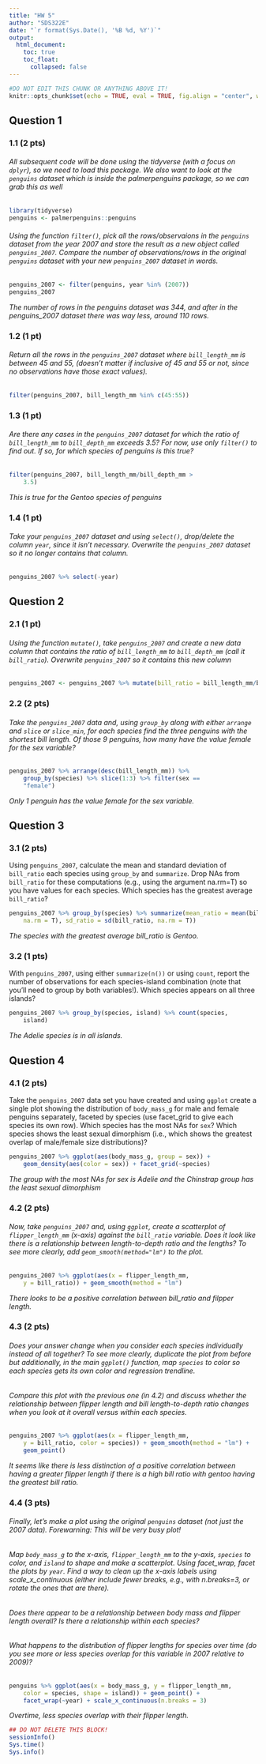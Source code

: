 ```yaml
---
title: "HW 5"
author: "SDS322E"
date: "`r format(Sys.Date(), '%B %d, %Y')`"
output:
  html_document:
    toc: true
    toc_float:
      collapsed: false
---
```


```r
#DO NOT EDIT THIS CHUNK OR ANYTHING ABOVE IT!
knitr::opts_chunk$set(echo = TRUE, eval = TRUE, fig.align = "center", warning = F, message = F, tidy=T, tidy.opts=list(width.cutoff=50), R.options=list(max.print=100,dplyr.print_max=100))
```


## Question 1

### 1.1 (2 pts)

###### All subsequent code will be done using the tidyverse (with a focus on `dplyr`), so we need to load this package. We also want to look at the `penguins` dataset which is inside the palmerpenguins package, so we can grab this as well

```r
library(tidyverse)
penguins <- palmerpenguins::penguins
```

###### Using the function `filter()`, pick all the rows/observaions in the `penguins` dataset from the year 2007 and store the result as a new object called `penguins_2007`. Compare the number of observations/rows in the original `penguins` dataset with your new `penguins_2007` dataset in words.

```R
penguins_2007 <- filter(penguins, year %in% (2007))
penguins_2007
```

*The number of rows in the penguins dataset was 344, and after in the penguins_2007 dataset there was way less, around 110 rows.*

### 1.2 (1 pt)

###### Return all the rows in the `penguins_2007` dataset where `bill_length_mm` is between 45 and 55, (doesn't matter if inclusive of 45 and 55 or not, since no observations have those exact values).

```R
filter(penguins_2007, bill_length_mm %in% c(45:55))

```

### 1.3 (1 pt)

###### Are there any cases in the `penguins_2007` dataset for which the ratio of `bill_length_mm` to `bill_depth_mm` exceeds 3.5? For now, use only `filter()` to find out. If so, for which species of penguins is this true?

```R
filter(penguins_2007, bill_length_mm/bill_depth_mm > 
    3.5)

```
*This is true for the Gentoo species of penguins*

### 1.4 (1 pt)

###### Take your `penguins_2007` dataset and using `select()`, drop/delete the column `year`, since it isn't necessary. Overwrite the `penguins_2007` dataset so it no longer contains that column.

```R
penguins_2007 %>% select(-year)

```

## Question 2

### 2.1 (1 pt)

###### Using the function `mutate()`, take `penguins_2007` and create a new data column that contains the ratio of `bill_length_mm` to `bill_depth_mm` (call it `bill_ratio`). Overwrite `penguins_2007` so it contains this new column

```R
penguins_2007 <- penguins_2007 %>% mutate(bill_ratio = bill_length_mm/bill_depth_mm)

```

### 2.2 (2 pts)

###### Take the `penguins_2007` data and, using `group_by` along with either `arrange` and `slice` or `slice_min`, for *each species* find the three penguins with the shortest bill length. Of those 9 penguins, how many have the value female for the sex variable? 


```R
penguins_2007 %>% arrange(desc(bill_length_mm)) %>% 
    group_by(species) %>% slice(1:3) %>% filter(sex == 
    "female")
```

*Only 1 penguin has the value female for the sex variable.*

## Question 3

### 3.1 (2 pts)

Using `penguins_2007`, calculate the mean and standard deviation of `bill_ratio` each species using `group_by` and `summarize`. Drop NAs from `bill_ratio` for these computations (e.g., using the argument na.rm=T) so you have values for each species. Which species has the greatest average `bill_ratio`?

```R
penguins_2007 %>% group_by(species) %>% summarize(mean_ratio = mean(bill_ratio, 
    na.rm = T), sd_ratio = sd(bill_ratio, na.rm = T))

```

*The species with the greatest average bill_ratio is Gentoo.*

### 3.2 (1 pts)

With `penguins_2007`, using either `summarize(n())` or using `count`, report the number of observations for each species-island combination (note that you'll need to group by both variables!). Which species appears on all three islands? 

```R
penguins_2007 %>% group_by(species, island) %>% count(species, 
    island)

```

*The Adelie species is in all islands.*


## Question 4

### 4.1 (2 pts)

Take the `penguins_2007` data set you have created and using `ggplot` create a single plot showing the distribution of `body_mass_g` for male and female penguins separately, faceted by species (use facet_grid to give each species its own row). Which species has the most NAs for `sex`? Which species shows the least sexual dimorphism (i.e., which shows the greatest overlap of male/female size distributions)?

```R
penguins_2007 %>% ggplot(aes(body_mass_g, group = sex)) + 
    geom_density(aes(color = sex)) + facet_grid(~species)
```

*The group with the most NAs for sex is Adelie and the Chinstrap group has the least sexual dimorphism*

### 4.2 (2 pts)

###### Now, take `penguins_2007` and, using `ggplot`, create a scatterplot of `flipper_length_mm` (x-axis) against the `bill_ratio` variable. Does it look like there is a relationship between length-to-depth ratio and the lengths? To see more clearly, add `geom_smooth(method="lm")` to the plot.

```R
penguins_2007 %>% ggplot(aes(x = flipper_length_mm, 
    y = bill_ratio)) + geom_smooth(method = "lm")
```

*There looks to be a positive correlation between bill_ratio and filpper length.*

### 4.3 (2 pts)

###### Does your answer change when you consider each species individually instead of all together? To see more clearly, duplicate the plot from before but additionally, in the main `ggplot()` function, map `species` to color so each species gets its own color and regression trendline.

###### Compare this plot with the previous one (in 4.2) and discuss whether the relationship between flipper length and bill length-to-depth ratio changes when you look at it overall versus within each species.

```R
penguins_2007 %>% ggplot(aes(x = flipper_length_mm, 
    y = bill_ratio, color = species)) + geom_smooth(method = "lm") + 
    geom_point()


```

*It seems like there is less distinction of a positive correlation between having a greater flipper length if there is a high bill ratio with gentoo having the greatest bill ratio.*

### 4.4 (3 pts)

###### Finally, let's make a plot using the original `penguins` dataset (not just the 2007 data). Forewarning: This will be very busy plot!

###### Map `body_mass_g` to the x-axis, `flipper_length_mm` to the y-axis, `species` to color, and `island` to shape and make a scatterplot. Using facet_wrap, facet the plots by `year`. Find a way to clean up the x-axis labels using scale_x_continuous (either include fewer breaks, e.g., with n.breaks=3, or rotate the ones that are there). 

###### Does there appear to be a relationship between body mass and flipper length overall? Is there a relationship within each species?

###### What happens to the distribution of flipper lengths for species over time (do you see more or less species overlap for this variable in 2007 relative to 2009)?


```R
penguins %>% ggplot(aes(x = body_mass_g, y = flipper_length_mm, 
    color = species, shape = island)) + geom_point() + 
    facet_wrap(~year) + scale_x_continuous(n.breaks = 3)

```

*Overtime, less species overlap with their flipper length.*


```R
## DO NOT DELETE THIS BLOCK!
sessionInfo()
Sys.time()
Sys.info()
```